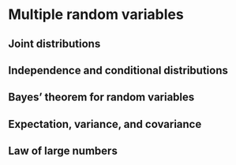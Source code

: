 # Multiple random variables  {#S07-multi-rv}

## Joint distributions  {#joint}

## Independence and conditional distributions   {#independence-rv}

## Bayes’ theorem for random variables  {#bayes-rv}

## Expectation, variance, and covariance {#sum-product}

## Law of large numbers  {#lln}




